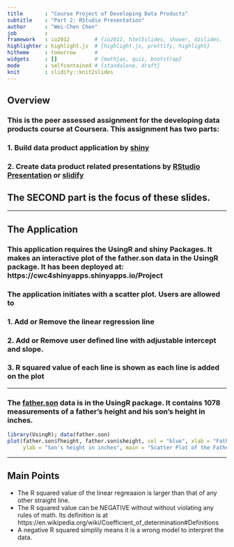 ```yaml
---
title       : "Course Project of Developing Data Products"
subtitle    : "Part 2: RStudio Presentation"
author      : "Wei-Chen Chen"
job         : 
framework   : io2012        # {io2012, html5slides, shower, dzslides, ...}
highlighter : highlight.js  # {highlight.js, prettify, highlight}
hitheme     : tomorrow      # 
widgets     : []            # {mathjax, quiz, bootstrap}
mode        : selfcontained # {standalone, draft}
knit        : slidify::knit2slides
---
```


## Overview

### This is the peer assessed assignment for the developing data products course at Coursera. This assignment has two parts: 

### 1. Build data product application by [shiny](http://shiny.rstudio.com/)
### 2. Create data product related presentations by [RStudio Presentation](https://support.rstudio.com/hc/en-us/sections/200130218-R-Presentations) or [slidify](http://slidify.org/)

## The SECOND part is the focus of these slides.


---

## The Application

### This application requires the UsingR and shiny Packages. It makes an interactive plot of the father.son data in the UsingR package. It has been deployed at: https://cwc4shinyapps.shinyapps.io/Project

### The application initiates with a scatter plot. Users are allowed to
### 1. Add or Remove the linear regression line
### 2. Add or Remove user defined line with adjustable intercept and slope.
### 3. R squared value of each line is shown as each line is added on the plot

---

### The [father.son](http://www.inside-r.org/packages/cran/UsingR/docs/father.son) data is in the UsingR package. It contains 1078 measurements of a father's height and his son's height in inches.

```r
library(UsingR); data(father.son)
plot(father.son$fheight, father.son$sheight, col = "blue", xlab = "Father's height in inches", 
     ylab = "Son's height in inches", main = "Scatter Plot of the Father.Son Data")
```

---

## Main Points

* The R squared value of the linear regreaaion is larger than that of any other straight line.
* The R squared value can be NEGATIVE without without violating any rules of math. Its definition is at https://en.wikipedia.org/wiki/Coefficient_of_determination#Definitions
* A negative R squared simplily means it is a wrong model to interpret the data.

